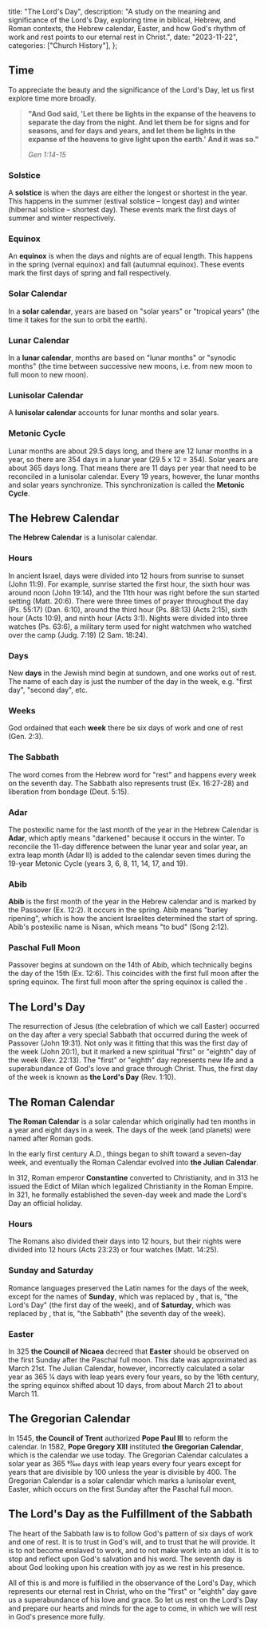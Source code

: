   title: "The Lord's Day",
  description: "A study on the meaning and significance of the Lord's Day, exploring time in biblical, Hebrew, and Roman contexts, the Hebrew calendar, Easter, and how God's rhythm of work and rest points to our eternal rest in Christ.",
  date: "2023-11-22",
  categories: ["Church History"],
};

## Time

To appreciate the beauty and the significance of the Lord's Day, let us first explore time more broadly.

> **"And God said, 'Let there be lights in the expanse of the heavens to separate the day from the night. And let them be for signs and for seasons, and for days and years, and let them be lights in the expanse of the heavens to give light upon the earth.' And it was so."**
>
> <cite>Gen 1:14-15</cite>

### Solstice

A **solstice** is when the days are either the longest or shortest in the year. This happens in the summer (estival solstice – longest day) and winter (hibernal solstice – shortest day). These events mark the first days of summer and winter respectively.

### Equinox

An **equinox** is when the days and nights are of equal length. This happens in the spring (vernal equinox) and fall (autumnal equinox). These events mark the first days of spring and fall respectively.

### Solar Calendar

In a **solar calendar**, years are based on "solar years" or "tropical years" (the time it takes for the sun to orbit the earth).

### Lunar Calendar

In a **lunar calendar**, months are based on "lunar months" or "synodic months" (the time between successive new moons, i.e. from new moon to full moon to new moon).

### Lunisolar Calendar

A **lunisolar calendar** accounts for lunar months and solar years.

### Metonic Cycle

Lunar months are about 29.5 days long, and there are 12 lunar months in a year, so there are 354 days in a lunar year (29.5 x 12 = 354). Solar years are about 365 days long. That means there are 11 days per year that need to be reconciled in a lunisolar calendar. Every 19 years, however, the lunar months and solar years synchronize. This synchronization is called the **Metonic Cycle**.

## The Hebrew Calendar

**The Hebrew Calendar** is a lunisolar calendar.

### Hours

In ancient Israel, days were divided into 12 hours from sunrise to sunset (John 11:9). For example, sunrise started the first hour, the sixth hour was around noon (John 19:14), and the 11th hour was right before the sun started setting (Matt. 20:6). There were three times of prayer throughout the day (Ps. 55:17) (Dan. 6:10), around the third hour (Ps. 88:13) (Acts 2:15), sixth hour (Acts 10:9), and ninth hour (Acts 3:1). Nights were divided into three watches (Ps. 63:6), a military term used for night watchmen who watched over the camp (Judg. 7:19) (2 Sam. 18:24).

### Days

New **days** in the Jewish mind begin at sundown, and one works out of rest. The name of each day is just the number of the day in the week, e.g. "first day", "second day", etc.

### Weeks

God ordained that each **week** there be six days of work and one of rest (Gen. 2:3).

### The Sabbath

The word **<Definition lang="hebrew" anchor="shabbat" text="Sabbath" />** comes from the Hebrew word for "rest" and happens every week on the seventh day. The Sabbath also represents trust (Ex. 16:27-28) and liberation from bondage (Deut. 5:15).

### Adar

The postexilic name for the last month of the year in the Hebrew Calendar is **Adar**, which aptly means "darkened" because it occurs in the winter. To reconcile the 11-day difference between the lunar year and solar year, an extra leap month (Adar II) is added to the calendar seven times during the 19-year Metonic Cycle (years 3, 6, 8, 11, 14, 17, and 19).

### Abib

**Abib** is the first month of the year in the Hebrew calendar and is marked by the Passover (Ex. 12:2). It occurs in the spring. Abib means "barley ripening", which is how the ancient Israelites determined the start of spring. Abib's postexilic name is Nisan, which means "to bud" (Song 2:12).

### Paschal Full Moon

Passover begins at sundown on the 14th of Abib, which technically begins the day of the 15th (Ex. 12:6). This coincides with the first full moon after the spring equinox. The first full moon after the spring equinox is called the **<Definition lang="latin" anchor="paschalis" text="Paschal full moon" />**.

## The Lord's Day

The resurrection of Jesus (the celebration of which we call Easter) occurred on the day after a very special Sabbath that occurred during the week of Passover (John 19:31). Not only was it fitting that this was the first day of the week (John 20:1), but it marked a new spiritual "first" or "eighth" day of the week (Rev. 22:13). The "first" or "eighth" day represents new life and a superabundance of God's love and grace through Christ. Thus, the first day of the week is known as **the Lord's Day** (Rev. 1:10).

## The Roman Calendar

**The Roman Calendar** is a solar calendar which originally had ten months in a year and eight days in a week. The days of the week (and planets) were named after Roman gods.

In the early first century A.D., things began to shift toward a seven-day week, and eventually the Roman Calendar evolved into **the Julian Calendar**.

In 312, Roman emperor **Constantine** converted to Christianity, and in 313 he issued the Edict of Milan which legalized Christianity in the Roman Empire. In 321, he formally established the seven-day week and made the Lord's Day an official holiday.

### Hours

The Romans also divided their days into 12 hours, but their nights were divided into 12 hours (Acts 23:23) or four watches (Matt. 14:25).

### Sunday and Saturday

Romance languages preserved the Latin names for the days of the week, except for the names of **Sunday**, which was replaced by *<Definition lang="latin" anchor="dominica" text="Dominica" />*, that is, "the Lord's Day" (the first day of the week), and of **Saturday**, which was replaced by *<Definition lang="latin" anchor="sabbatum" text="Sabbatum" />*, that is, "the Sabbath" (the seventh day of the week).

### Easter

In 325 **the Council of Nicaea** decreed that **Easter** should be observed on the first Sunday after the Paschal full moon. This date was approximated as March 21st. The Julian Calendar, however, incorrectly calculated a solar year as 365 1⁄4 days with leap years every four years, so by the 16th century, the spring equinox shifted about 10 days, from about March 21 to about March 11.

## The Gregorian Calendar

In 1545, **the Council of Trent** authorized **Pope Paul III** to reform the calendar. In 1582, **Pope Gregory XIII** instituted **the Gregorian Calendar**, which is the calendar we use today. The Gregorian Calendar calculates a solar year as 365 97⁄400 days with leap years every four years except for years that are divisible by 100 unless the year is divisible by 400. The Gregorian Calendar is a solar calendar which marks a lunisolar event, Easter, which occurs on the first Sunday after the Paschal full moon.

## The Lord's Day as the Fulfillment of the Sabbath

The heart of the Sabbath law is to follow God's pattern of six days of work and one of rest. It is to trust in God's will, and to trust that he will provide. It is to not become enslaved to work, and to not make work into an idol. It is to stop and reflect upon God's salvation and his word. The seventh day is about God looking upon his creation with joy as we rest in his presence.

All of this is and more is fulfilled in the observance of the Lord's Day, which represents our eternal rest in Christ, who on the "first" or "eighth" day gave us a superabundance of his love and grace. So let us rest on the Lord's Day and prepare our hearts and minds for the age to come, in which we will rest in God's presence more fully.
